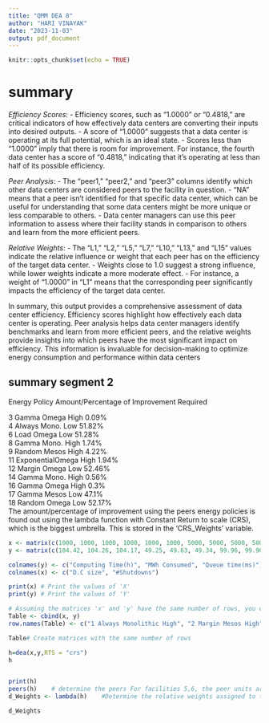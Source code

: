 ```yaml
---
title: "QMM DEA 8"
author: "HARI VINAYAK"
date: "2023-11-03"
output: pdf_document
---
```


```r
knitr::opts_chunk$set(echo = TRUE)
```

# summary

*Efficiency Scores*:
- Efficiency scores, such as "1.0000" or "0.4818," are critical indicators of how effectively data centers are converting their inputs into desired outputs.
- A score of "1.0000" suggests that a data center is operating at its full potential, which is an ideal state.
- Scores less than "1.0000" imply that there is room for improvement. For instance, the fourth data center has a score of "0.4818," indicating that it's operating at less than half of its possible efficiency.

*Peer Analysis*:
- The "peer1," "peer2," and "peer3" columns identify which other data centers are considered peers to the facility in question. 
- "NA" means that a peer isn't identified for that specific data center, which can be useful for understanding that some data centers might be more unique or less comparable to others.
- Data center managers can use this peer information to assess where their facility stands in comparison to others and learn from the more efficient peers.

*Relative Weights*:
- The "L1," "L2," "L5," "L7," "L10," "L13," and "L15" values indicate the relative influence or weight that each peer has on the efficiency of the target data center.
- Weights close to 1.0 suggest a strong influence, while lower weights indicate a more moderate effect.
- For instance, a weight of "1.0000" in "L1" means that the corresponding peer significantly impacts the efficiency of the target data center.

In summary, this output provides a comprehensive assessment of data center efficiency. Efficiency scores highlight how effectively each data center is operating. Peer analysis helps data center managers identify benchmarks and learn from more efficient peers, and the relative weights provide insights into which peers have the most significant impact on efficiency. This information is invaluable for decision-making to optimize energy consumption and performance within data centers


## summary segment 2
Energy Policy	Amount/Percentage of Improvement Required


3 Gamma Omega High 0.09%          
4 Always Mono. Low 51.82%          
6 Load Omega Low   51.28%         
8 Gamma Mono. High  1.74%       
9 Random Mesos High 4.22%        
11 ExponentialOmega High 1.94%   
12 Margin Omega Low  52.46%        
14 Gamma Mono. High  0.56%       
16 Gamma Omega High  0.3%       
17 Gamma Mesos Low   47.1%       
18 Random Omega Low  52.17%       
The amount/percentage of improvement using the peers energy policies is found out using the lambda function with Constant Return to scale (CRS), which is the biggest umbrella. This is stored in the 'CRS_Weights' variable.


```r



x <- matrix(c(1000, 1000, 1000, 1000, 1000, 1000, 5000, 5000, 5000, 5000, 5000, 5000, 10000, 10000, 10000, 10000, 10000, 10000,37166,13361,14252,36404,19671,32407,6981,9877,33589,8578,11863,15452,9680,11388,18150,18409,29707,40772), ncol = 2)
y <- matrix(c(104.42, 104.26, 104.17, 49.25, 49.63, 49.34, 99.96, 99.96, 100.03, 100.26, 100.26, 46.7, 101.56, 101.56, 101.63, 101.63, 45.83, 46.09, 49.01, 49.65, 49.6, 23.92, 24.65, 24.19, 237.09, 235.92, 234.9, 239.13, 236.95, 115.82, 481.36, 479.36, 486.11, 484.69, 228.31, 233.5, 90.1, 1093, 0.1, 78.3, 1188.7, 1.1, 126.2, 129.8, 1122.6, 0.7, 1, 0.5, 325.2, 327.9, 2.6, 2.5, 1107.6, 3.8), ncol = 3)

colnames(y) <- c("Computing Time(h)", "MWh Consumed", "Queue time(ms)")
colnames(x) <- c("D.C size", "#Shutdowns")

print(x) # Print the values of 'X'
print(y) # Print the values of 'Y'

# Assuming the matrices 'x' and 'y' have the same number of rows, you can cbind them
Table <- cbind(x, y)
row.names(Table) <- c("1 Always Monolithic High", "2 Margin Mesos High", "3 Gamma Omega High", "4 Always Mono. Low", "5 ExponentialMesos Low", "6 Load Omega Low", "7 Margin Mono. High", "8 Gamma Mono. High", "9 Random Mesos High", "10 Margin Omega High", "11 ExponentialOmega High", "12 Margin Omega Low", "13 Margin Mono. High", "14 Gamma Mono. High", "15 Margin Omega High", "16 Gamma Omega High", "17 Gamma Mesos Low", "18 Random Omega Low")

Table# Create matrices with the same number of rows


```



```r





h=dea(x,y,RTS = "crs")
h


print(h)
peers(h)    # determine the peers For facilities 5,6, the peer units are 1,2,4.
d_Weights <- lambda(h)    #Determine the relative weights assigned to the peers. For facility 4, the weights are 0.20, 0.08, and 0.54. The facility 6 weights are 0.34, 0.39, and 0.13.

d_Weights



```